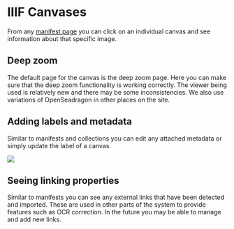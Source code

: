 # IIIF Canvases

From any [manifest page](manifests.mdx#navigating-your-manifest) you can click on an individual canvas and see information about that specific image.

## Deep zoom

The default page for the canvas is the deep zoom page. Here you can make sure that the deep zoom functionality is working correctly. The viewer being used is relatively new and there may be some inconsistencies. We also use variations of OpenSeadragon in other places on the site.

## Adding labels and metadata

Similar to manifests and collections you can edit any attached metadata or simply update the label of a canvas.

![](</public/assets/Screenshot 2020-09-02 at 21.16.52.png>)

## Seeing linking properties

Similar to manifests you can see any external links that have been detected and imported. These are used in other parts of the system to provide features such as OCR correction. In the future you may be able to manage and add new links.
